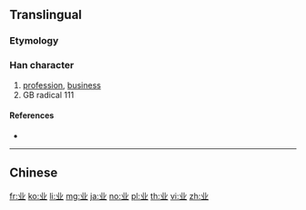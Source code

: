{{character info/new}}
{{also|業}}<!-- may be replaced by zh-forms -->

==Translingual==
{{stroke order}}

===Etymology===
{{Han simp|業}}

===Han character===
{{Han char|rn=1|rad=一|as=04|sn=5|four=|canj=TC,XTC|ids=⿻䒑⿰丨丨}}

# [[profession]], [[business]]
# GB radical 111

====References====
* {{Han ref|kx=0078.021|hdz=10015.040|uh=4E1A|ud=19994}}

----

==Chinese==
{{zh-see|業}}

[[fr:业]]
[[ko:业]]
[[li:业]]
[[mg:业]]
[[ja:业]]
[[no:业]]
[[pl:业]]
[[th:业]]
[[vi:业]]
[[zh:业]]